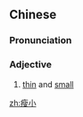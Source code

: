 ==Chinese==
{{zh-forms}}

===Pronunciation===
{{zh-pron
|m=shòuxiǎo
|c=sau3 siu2
|mn=qz:sò-siáu/xm,zz:sò͘-siáu
|cat=a
}}

===Adjective===
{{zh-adj}}

# [[thin]] and [[small]]

[[zh:瘦小]]
